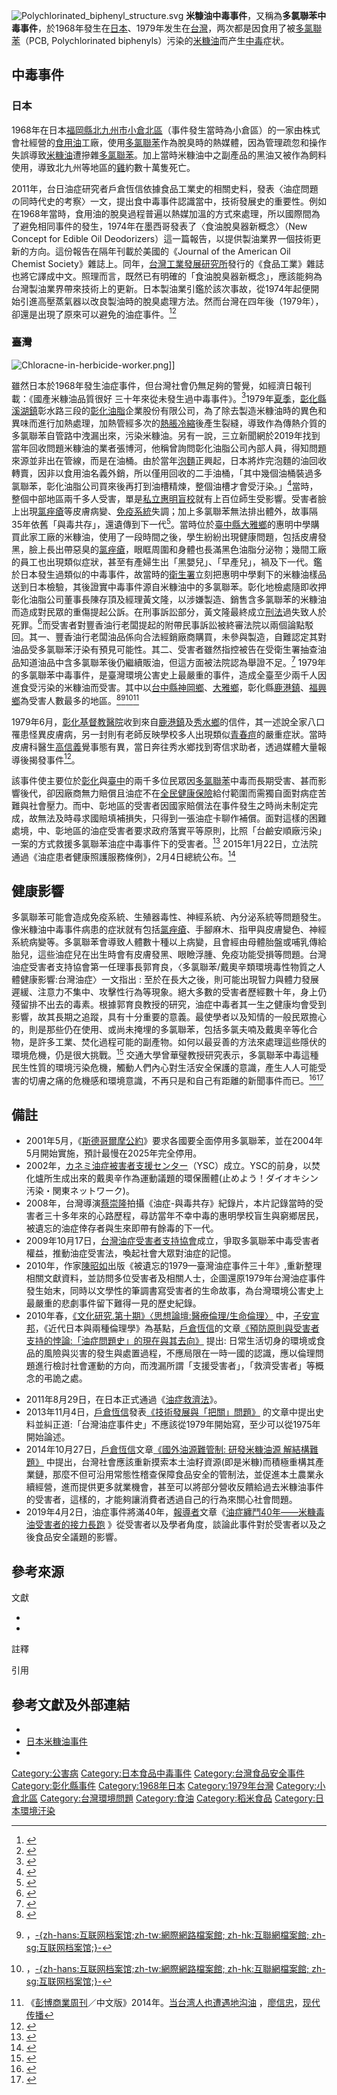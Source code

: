 [[File:Polychlorinated_biphenyl_structure.svg|thumb]]
'''米糠油中毒事件'''，又稱為'''多氯聯苯中毒事件'''，於1968年發生在[[日本|日本]]、1979年发生在[[台灣|台灣]]，两次都是因食用了被[[多氯聯苯|多氯聯苯]]（PCB, Polychlorinated biphenyls）污染的[[米糠油|米糠油]]而产生[[中毒|中毒]]症状。

==中毒事件==
===日本===
1968年在日本[[福岡縣|福岡縣]][[北九州市|北九州市]][[小倉北區|小倉北區]]（事件發生當時為小倉區）的一家由{{Link-ja|Kanemi倉庫|カネミ倉庫}}株式會社經營的[[食用油|食用油]]工廠，使用[[多氯聯苯|多氯聯苯]]作為脫臭時的熱媒體，因為管理疏忽和操作失誤導致[[米糠油|米糠油]]遭摻雜[[多氯聯苯|多氯聯苯]]。加上當時米糠油中之副產品的黑油又被作為飼料使用，導致北九州等地區的[[雞|雞]]約數十萬隻死亡。

2011年，台日油症研究者戶倉恆信依據食品工業史的相關史料，發表〈油症問題の同時代史的考察〉一文，提出食中毒事件認識當中，技術發展史的重要性。例如在1968年當時，食用油的脫臭過程普遍以熱媒加溫的方式來處理，所以國際間為了避免相同事件的發生，1974年在墨西哥發表了〈食油脫臭器新概念〉（New Concept for Edible Oil Deodorizers）這一篇報告，以提供製油業界一個技術更新的方向。這份報告在隔年刊載於美國的《Journal of the American Oil Chemist Society》雜誌上。同年，[[台灣工業發展研究所|台灣工業發展研究所]]發行的《食品工業》雜誌也將它譯成中文。照理而言，既然已有明確的「食油脫臭器新概念」，應該能夠為台灣製油業界帶來技術上的更新。日本製油業引鑑於該次事故，從1974年起便開始引進高壓蒸氣器以改良製油時的脫臭處理方法。然而台灣在四年後（1979年），卻還是出現了原來可以避免的油症事件。<ref>{{Cite web |url=http://ntur.lib.ntu.edu.tw/bitstream/246246/232788/2/musubu+2011-03.pdf |title=戶倉恆信，〈油症問題の同時代史的考察：予防原則と系譜描写の前景（２）〉《むすぶ》2011年3月 |access-date=2014-11-04 |archive-date=2018-10-03 |archive-url=https://web.archive.org/web/20181003134459/http://ntur.lib.ntu.edu.tw/bitstream/246246/232788/2/musubu+2011-03.pdf |dead-url=no }}</ref><ref>{{Cite web |url=http://news.ltn.com.tw/news/opinion/paper/727574 |title=戶倉恆信，技術發展與「把關」問題，自由時報，2013年11月4日 |access-date=2014年10月13日 |archive-date=2014年10月17日 |archive-url=https://web.archive.org/web/20141017231836/http://news.ltn.com.tw/news/opinion/paper/727574 |dead-url=no }}</ref>

===臺灣===
[[File:Chloracne-in-herbicide-worker.png|thumb]]]]

雖然日本於1968年發生油症事件，但台灣社會仍無足夠的警覺，如經濟日報刊載：《國產米糠油品質很好 三十年來從未發生過中毒事件》。<ref>{{cite web | url=http://itdels.digital.ntu.edu.tw/Item.php?ID=A_0004_0001_0004_0009 | title=經濟日報新聞　國產米糠油品質很好 三十年來從未發生過中毒事件 | publisher=台灣法實證研究資料庫 | date=1968-10-18 | accessdate=2016-02-24 | archive-date=2018-10-03 | archive-url=https://web.archive.org/web/20181003134501/http://itdels.digital.ntu.edu.tw/Item.php?ID=A_0004_0001_0004_0009 | dead-url=no }}</ref>1979年[[夏季|夏季]]，[[彰化縣|彰化縣]][[溪湖鎮|溪湖鎮]]彰水路三段的[[彰化油脂|彰化油脂]]企業股份有限公司，為了除去製造米糠油時的異色和異味而進行加熱處理，加熱管經多次的[[熱脹冷縮|熱脹冷縮]]後產生裂縫，導致作為傳熱介質的多氯聯苯自管路中洩漏出來，污染米糠油。另有一說，三立新聞網於2019年找到當年回收問題米糠油的業者張博河，他稱曾詢問彰化油脂公司內部人員，得知問題來源並非出在管線，而是在油桶。由於當年[[泡麵|泡麵]]正興起，日本將炸完泡麵的油回收轉賣，因非以食用油名義外銷，所以僅用回收的二手油桶，「其中幾個油桶裝過多氯聯苯，彰化油脂公司買來後再打到油槽精煉，整個油槽才會受汙染。」<ref>{{cite web | url=http://sg.newsrepublic.net/s/MRMcekN| title=與毒共存／米糠油事件40周年！他揭多年未公開內幕| publisher=三立新聞網| date=2019-04-17}}</ref>當時，整個中部地區兩千多人受害，單是[[臺中市私立惠明學校|私立惠明盲校]]就有上百位師生受影響。受害者臉上出現[[氯痤瘡|氯痤瘡]]等皮膚病變、[[免疫系統|免疫系統]]失調；加上多氯聯苯無法排出體外，故事隔35年依舊「與毒共存」，還遺傳到下一代<ref>{{Cite web |url=http://www.ttv.com.tw/103/09/1030906/10309060003600L.htm?from=579 |title=禍延兩代! 米糠油中毒35年與毒共存　"多氯聯苯"污染米糠油惠明百師生受害　皮膚發黑。長膿瘡毒素殘留遺傳下一代 |access-date=2014-09-11 |archive-date=2018-12-11 |archive-url=https://web.archive.org/web/20181211161004/https://www.ttv.com.tw/103/09/1030906/10309060003600L.htm?from=579 |dead-url=no }}</ref>。當時位於[[臺中縣|臺中縣]][[大雅區|大雅鄉]]的惠明中學購買此家工廠的米糠油，使用了一段時間之後，學生紛紛出現健康問題，包括皮膚發黑，臉上長出帶惡臭的[[氯痤瘡|氯痤瘡]]，眼眶周圍和身體也長滿黑色油脂分泌物；幾間工廠的員工也出現類似症狀，甚至有產婦生出「黑嬰兒」、「早產兒」，禍及下一代。鑑於日本發生過類似的中毒事件，故當時的[[行政院衛生署|衛生署]]立刻把惠明中學剩下的米糠油樣品送到日本檢驗，其後證實中毒事件源自米糠油中的多氯聯苯。彰化地檢處隨即收押彰化油脂公司董事長陳存頂及經理黃文隆，以涉嫌製造、銷售含多氯聯苯的米糠油而造成對民眾的重傷提起公訴。在刑事訴訟部分，黃文隆最終成立[[刑法|刑法]]過失致人於死罪。<ref>{{cite web | url=http://itdels.digital.ntu.edu.tw/Item.php?ID=A_0004_0001_0002_001 | title=台灣高等法院台中分院七十七年度重上更（六）字第○四號刑事判決 | publisher=台灣法實證研究資料庫 | date=1989-01-31 | accessdate=2016-02-24 | archive-date=2018-10-03 | archive-url=https://web.archive.org/web/20181003134441/http://itdels.digital.ntu.edu.tw/Item.php?ID=A_0004_0001_0002_001 | dead-url=no }}</ref>而受害者對豐香油行老闆提起的附帶民事訴訟被終審法院以兩個論點駁回。其一、豐香油行老闆油品係向合法經銷廠商購買，未參與製造，自難認定其對油品受多氯聯苯汙染有預見可能性。其二、受害者雖然指控被告在受衛生署抽查油品知道油品中含多氯聯苯後仍繼續販油，但這方面被法院認為舉證不足。<ref>{{cite web | url=http://itdels.digital.ntu.edu.tw/Item.php?ID=A_0004_0001_0001_004 | title=台灣高等法院台中分院七十九年度訴更（五）字第二十七號民事判決 | publisher=台灣法實證研究資料庫 | date=1990-11-19 | accessdate=2016-02-24 | archive-date=2018-10-03 | archive-url=https://web.archive.org/web/20181003134450/http://itdels.digital.ntu.edu.tw/Item.php?ID=A_0004_0001_0001_004 | dead-url=no }}</ref>
1979年的多氯聯苯中毒事件，是臺灣環境公害史上最嚴重的事件，造成全臺至少兩千人因進食受污染的米糠油而受害。其中以[[台中縣|台中縣]][[神岡區|神岡鄉]]、[[大雅區|大雅鄉]]，彰化縣[[鹿港鎮|鹿港鎮]]、[[福興鄉_(台灣)|福興鄉]]為受害人數最多的地區。<ref>{{Cite web  |url=http://web1.nsc.gov.tw/public/Data/810815153229.pdf  |author=張淑卿 |language=zh-tw  |4=  |title=逐漸被遺忘的悲劇－－多氯聯苯中毒事件 |publisher=《科學發展》2008年10月，430期，82 ~ 84頁  |deadurl=yes  |archiveurl=https://web.archive.org/web/20131105131212/http://web1.nsc.gov.tw/public/Data/810815153229.pdf |archivedate=2013-11-05 }}</ref><ref name="ltn-20140914-813077">{{cite news| url =http://news.ltn.com.tw/news/focus/paper/813077| archiveurl =https://web.archive.org/web/20140914031722/http://news.ltn.com.tw/news/focus/paper/813077| date =2014-09-14| archivedate =2014-09-14| title =食安連環爆油症協會︰政院瀆職 - 追源查流向都沒落實全淪口號| author =李欣芳| coauthors =林惠琴| location =[[台北|台北]]| publisher =[[自由時報|自由時報]]| language =zh| deadurl =yes}}，[[互联网档案馆|-{zh-hans:互联网档案馆;zh-tw:網際網路檔案館; zh-hk:互聯網檔案館; zh-sg:互联网档案馆;}-]]</ref><ref name="appledaily-20140914-469263">{{cite news| url =http://www.appledaily.com.tw/realtimenews/article/recommend/20140914/469263/| archiveurl =https://web.archive.org/web/20140914031725/http://www.appledaily.com.tw/realtimenews/article/recommend/20140914/469263/| date =2014-09-14| archivedate =2014-09-14| title =食安連環爆　油症協會批政府「學不會」| author =方翊倩| location =| publisher =[[台灣蘋果日報|台灣蘋果日報]]| language =zh| deadurl =yes}}，[[互联网档案馆|-{zh-hans:互联网档案馆;zh-tw:網際網路檔案館; zh-hk:互聯網檔案館; zh-sg:互联网档案馆;}-]]</ref><ref>《[[彭博商業周刊|彭博商業周刊]]／中文版》2014年。[http://hk.bbwc.cn/5wbc5s.html 当台湾人也遭遇地沟油] {{Wayback|url=http://hk.bbwc.cn/5wbc5s.html |date=20141020044910 }}，[[廖信忠|廖信忠]]，[[现代传播|现代传播]]{{zh-cn}}</ref>

1979年6月，[[彰化基督教醫院|彰化基督教醫院]]收到來自[[鹿港鎮|鹿港鎮]]及[[秀水鄉_(台灣)|秀水鄉]]的信件，其一述說全家八口罹患怪異皮膚病，另一封則有老師反映學校多人出現類似[[青春痘|青春痘]]的嚴重症狀。當時皮膚科醫生[[高信義|高信義]]覺事態有異，當日奔往秀水鄉找到寄信求助者，透過媒體大量報導後揭發事件<ref name="詹建富">{{Cite news|url=|title=搶救高信義醫師 盼好人得好心|author=詹建富|language=zh-tw|newspaper=《民生報》|date=2000-12-28|accessdate=}}</ref>。

該事件使主要位於[[彰化縣|彰化]]與[[臺中市|臺中]]的兩千多位民眾因[[多氯聯苯|多氯聯苯]]中毒而長期受害、甚而影響後代，卻因廠商無力賠償且油症不在[[全民健康保險|全民健康保險]]給付範圍而需獨自面對病症苦難與社會壓力。而中、彰地區的受害者因國家賠償法在事件發生之時尚未制定完成，故無法及時尋求國賠填補損失，只得到一張油症卡聊作補償。面對這樣的困難處境，中、彰地區的油症受害者要求政府落實平等原則，比照「台鹼安順廠污染」一案的方式救援多氯聯苯油症中毒事件下的受害者。<ref>{{cite web | url=http://itdels.digital.ntu.edu.tw/Item.php?ID=A_0004_0001_0003_001 | title=多氯聯苯米糠油中毒事件受害者陳情書 | publisher=台灣法實證研究資料庫 | date=2010-07-20 | accessdate=2016-02-24 | archive-date=2018-10-03 | archive-url=https://web.archive.org/web/20181003134426/http://itdels.digital.ntu.edu.tw/Item.php?ID=A_0004_0001_0003_001 | dead-url=no }}</ref>
{{Wikisource|油症患者健康照護服務條例}}
2015年1月22日，立法院通過《油症患者健康照護服務條例》，2月4日總統公布。<ref>{{Cite web |url=http://lis.ly.gov.tw/lghtml/lawstat/version2/02596/02596104012200.htm |title=立法院法律系統《油症患者健康照護服務條例》 |access-date=2015-02-10 |archive-date=2015-02-10 |archive-url=https://web.archive.org/web/20150210071114/http://lis.ly.gov.tw/lghtml/lawstat/version2/02596/02596104012200.htm |dead-url=no }}</ref>

==健康影響==
多氯聯苯可能會造成免疫系統、生殖器毒性、神經系統、內分泌系統等問題發生。像米糠油中毒事件病患的症狀就有包括[[氯痤瘡|氯痤瘡]]、手腳麻木、指甲與皮膚變色、神經系統病變等。多氯聯苯會導致人體數十種以上病變，且會經由母體胎盤或哺乳傳給胎兒，這些油症兒在出生時會有皮膚發黑、眼瞼浮腫、免疫功能受損等問題。台灣油症受害者支持協會第一任理事長郭育良，〈多氯聯苯/戴奧辛類環境毒性物質之人體健康影響:台灣油症〉一文指出 : 至於在長大之後，則可能出現智力與體力發展遲緩、注意力不集中、攻擊性行為等現象。絕大多數的受害者歷經數十年，身上仍殘留排不出去的毒素。根據郭育良教授的研究，油症中毒者其一生之健康均會受到影響，故其長期之追蹤，具有十分重要的意義。最使學者以及知情的一般民眾擔心的，則是那些仍在使用、或尚未掩埋的多氯聯苯，包括多氯夫喃及戴奧辛等化合物，是許多工業、焚化過程可能的副產物。如何以最妥善的方法來處理這些隱伏的環境危機，仍是很大挑戰。<ref>{{Cite web|url=http://health.ntuh.gov.tw/health/new/6244.htm|author=郭育良|3=|title=戴奧辛對人體疾病的影響|publisher=台大醫院健康電子報第21期|date=2009年8月|access-date=2017-04-03|archive-url=https://web.archive.org/web/20160305101728/http://health.ntuh.gov.tw/health/new/6244.htm|archive-date=2016-03-05|dead-url=yes}}</ref>  
交通大學曾華璧教授研究表示，多氯聯苯中毒這種民生性質的環境污染危機，觸動人們內心對生活安全保護的意識，產生人人可能受害的切膚之痛的危機感和環境意識，不再只是和自己有距離的新聞事件而已。<ref>{{cite book|author=曾華璧|title=《戰後台灣環境史─從毒油到國家公園》|location=臺北| publisher=五南|year=2011|page=頁40-41}}</ref><ref>{{cite news
 | first = 
 | last = 
 | authorlink = 
 | author = 王薀琁
 | coauthors = 
 | title = 毒素留體內一輩子！被遺忘的米糠油中毒事件
 | trans_title = 
 | url = http://www.setn.com/News.aspx?NewsID=38512
 | format = 
 | work = 社會
 | publisher = 三立新聞網
 | location = 
 | id = 
 | pages = 
 | page = 
 | date = 2014-09-05
 | accessdate = 
 | language = 
 | quote = 
 | archiveurl = https://web.archive.org/web/20210205144303/https://www.setn.com/news.aspx?newsid=38512
 | archivedate = 2021-02-05
 | dead-url = no
 }}</ref>

==備註==
*2001年5月，《[[斯德哥爾摩公約|斯德哥爾摩公約]]》要求各國要全面停用多氯聯苯，並在2004年5月開始實施，預計最慢在2025年完全停用。
*2002年，[[カネミ油症被害者支援センター|カネミ油症被害者支援センター]]（YSC）成立。YSC的前身，以焚化爐所生成出來的戴奧辛作為運動議題的環保團體(止めよう！ダイオキシン汚染・関東ネットワーク)。{{Citation needed|專家指出，到了21世紀，油症事件的諸問題，被環保人士脫胎換骨成為戴奧辛及環境赫爾蒙問題的材料，進而開始「消費」受害者及其家族的痛苦。|time=2021-07-26T15:36:12+00:00}}
*2008年，台灣導演[[蔡崇隆|蔡崇隆]]拍攝《油症-與毒共存》紀錄片，本片記錄當時的受害者三十多年來的心路歷程，尋訪當年不幸中毒的惠明學校盲生與窮鄉居民，被遺忘的油症倖存者與生來即帶有餘毒的下一代。
*2009年10月17日，[[台灣油症受害者支持協會|台灣油症受害者支持協會]]成立，爭取多氯聯苯中毒受害者權益，推動油症受害法，喚起社會大眾對油症的記憶。
*2010年，作家[[陳昭如|陳昭如]]出版《被遺忘的1979—臺灣油症事件三十年》,重新整理相關文獻資料，並訪問多位受害者及相關人士，企圖還原1979年台灣油症事件發生始末，同時以文學性的筆調書寫受害者的生命故事，為台灣環境公害史上最嚴重的悲劇事件留下難得一見的歷史紀錄。
*2010年春，[http://www.ylib.com/book_cont.aspx?BookNo=LA010 《文化研究.第十期》〈思想論壇:醫療倫理/生命倫理〉] {{Wayback|url=http://www.ylib.com/book_cont.aspx?BookNo=LA010 |date=20181005152356 }}中，[[子安宣邦|子安宣邦]]，《近代日本與兩種倫理學》為基點，[[戶倉恆信|戶倉恆信]]的文章[http://ntur.lib.ntu.edu.tw/bitstream/246246/220913/2/Router10-pp.194-212-tokura.pdf 《預防原則與受害者支持的悖論:「油症問題史」的現在與其去向》] {{Wayback|url=http://ntur.lib.ntu.edu.tw/bitstream/246246/220913/2/Router10-pp.194-212-tokura.pdf |date=20181003134513 }}提出: 日常生活切身的環境或食品的風險與災害的發生與處置過程，不應局限在一時一國的認識，應以倫理問題進行檢討社會運動的方向，而洩漏所謂「支援受害者」，「救濟受害者」等概念的弔詭之處。
{{Wikisource|:ja:カネミ油症患者に関する施策の総合的な推進に関する法律}}
*2011年8月29日，在日本正式通過《[[油症救濟法|油症救濟法]]》。
*2013年11月4日，[[戶倉恆信|戶倉恆信]]發表[http://news.ltn.com.tw/news/opinion/paper/727574 《技術發展與「把關」問題》] {{Wayback|url=http://news.ltn.com.tw/news/opinion/paper/727574 |date=20141017231836 }}的文章中提出史料並糾正道:「台灣油症事件史」不應該從1979年開始寫，至少可以從1975年開始論述。
*2014年10月27日，[[戶倉恆信|戶倉恆信]]文章[http://m.udn.com/xhtml/ViewFreeArticle?type=news&cate=14&page=1&articleid=4032077&sn=1 《國外油源難管制: 研發米糠油源 解結構難題》] {{Wayback|url=http://m.udn.com/xhtml/ViewFreeArticle?type=news&cate=14&page=1&articleid=4032077&sn=1 |date=20181005234531 }}中提出，台灣社會應該重新摸索本土油籽資源(即是米糠)而積極重構其產業鏈，那麼不但可沿用常態性稽查保障食品安全的管制法，並促進本土農業永續經營，進而提供更多就業機會，甚至可以將部分營收反饋給過去米糠油事件的受害者，這樣的{{tsl|en|Cause_marketing|善因行銷}}，才能夠讓消費者透過自己的行為來關心社會問題。
*2019年4月2日，油症事件將滿40年，[[報導者|報導者]]文章《[https://www.twreporter.org/a/yushodisease-40years-1 油症纏鬥40年——米糠毒油受害者的接力長跑] {{Wayback|url=https://www.twreporter.org/a/yushodisease-40years-1 |date=20201127135558 }}》從受害者以及學者角度，談論此事件對於受害者以及之後食品安全議題的影響。

==參考來源==
;文獻
*{{clref|陳昭如|2010|ref={{cite book| title = 《被遺忘的一九七九：臺灣油症事件三十年》| author = 陳昭如 | publisher = 同喜文化出版社 |date = 2010-11-16 | ISBN = 978-986-858-432-7| pages=  304頁| quote= 初版 |origyear= 2010 | location = 臺灣}}}} 
*{{cite book| title = 《文化研究期刊(第10期)》 | publisher = 遠流出版 |date = 2010-06-30 | location = 臺灣}}

;註釋
{{notelist}}
;引用
{{reflist|30em|refs=
}}

==參考文獻及外部連結==
*{{cite web | archiveurl = https://web.archive.org/web/20081210050731/http://www.huf.org.tw/pu/pu19204.htm | publisher = [[主婦聯盟環境保護基金會|主婦聯盟]] | date = 2004-01-01 | archivedate = 2008-12-10 | title = 落幕的事件，未落幕的故事－<small>∼米糠油污染事件25年後</small> | url = http://www.huf.org.tw/pu/pu19204.htm | work = 會訊第192期 | quote = （2004年1/2月） | deadurl = yes }}
*[http://www.people.com.cn/BIG5/huanbao/41909/42116/3135755.html 日本米糠油事件] {{Wayback|url=http://www.people.com.cn/BIG5/huanbao/41909/42116/3135755.html |date=20181001222102 }}
*{{cite news |archiveurl= https://web.archive.org/web/20060907110724/http://udn.com/ |title= 多氯聯苯大追兇－<small>化學藥品「多氯聯苯」肆虐台灣中部，─造成千餘人因食用米糠油中毒大公害</small> |url= http://udn.com |publisher= [[聯合報|聯合報]] |date= 1980-01-14 |quote= （69/1/14 p. 2） |archivedate= 2006-09-07 |accessdate= 2022-01-10 |dead-url= no }}

{{台灣環境運動}}

[[Category:公害病|Category:公害病]]
[[Category:日本食品中毒事件|Category:日本食品中毒事件]]
[[Category:台灣食品安全事件|Category:台灣食品安全事件]]
[[Category:彰化縣事件|Category:彰化縣事件]]
[[Category:1968年日本|Category:1968年日本]]
[[Category:1979年台灣|Category:1979年台灣]]
[[Category:小倉北區|Category:小倉北區]]
[[Category:台灣環境問題|Category:台灣環境問題]]
[[Category:食油|Category:食油]]
[[Category:稻米食品|Category:稻米食品]]
[[Category:日本環境汙染|Category:日本環境汙染]]